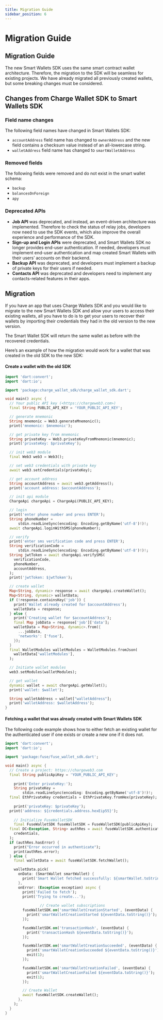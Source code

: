 ```yaml
---
title: Migration Guide
sidebar_position: 6
---
```

# Migration Guide

## Migration Guide

The new Smart Wallets SDK uses the same smart contract wallet architecture. Therefore, the migration to the SDK will be seamless for existing projects. We have already migrated all previously created wallets, but some breaking changes must be considered.

## Changes from Charge Wallet SDK to Smart Wallets SDK

### Field name changes

The following field names have changed in Smart Wallets SDK:

* `accountAddress` field name has changed to `ownerAddress` and the new field contains a checksum value instead of an all-lowercase string.
* `walletAddress` field name has changed to `smartWalletAddress`

### Removed fields

The following fields were removed and do not exist in the smart wallet schema:

* `backup`
* `balancesOnForeign`
* `apy`

### Deprecated APIs

* **Job API** was deprecated, and instead, an event-driven architecture was implemented. Therefore to check the status of relay jobs, developers now need to use the SDK events, which also improve the overall experience and performance of the SDK.
* **Sign-up and Login APIs** were deprecated, and Smart Wallets SDK no longer provides end-user authentication. If needed, developers must implement end-user authentication and map created Smart Wallets with their users’ accounts on their backend.
* **Backup API** was deprecated, and developers must implement a backup of private keys for their users if needed.
* **Contacts API** was deprecated and developers need to implement any contacts-related features in their apps.

## Migration

If you have an app that uses Charge Wallets SDK and you would like to migrate to the new Smart Wallets SDK and allow your users to access their existing wallets, all you have to do is to get your users to recover their wallets by importing their credentials they had in the old version to the new version.&#x20;

The Smart Wallet SDK will return the same wallet as before with the recovered credentials.

Here’s an example of how the migration would work for a wallet that was created in the old SDK to the new SDK:

#### Create a wallet with the old SDK

```dart
import 'dart:convert';
import 'dart:io';

import 'package:charge_wallet_sdk/charge_wallet_sdk.dart';

void main() async {
  // Your public API key (<https://chargeweb3.com>)
  final String PUBLIC_API_KEY = 'YOUR_PUBLIC_API_KEY'; 

  // generate mnemonic
  String mnemonic = Web3.generateMnemonic();
  print('mnemonic: $mnemonic');

  // get private key from mnemonic
  String privateKey = Web3.privateKeyFromMnemonic(mnemonic);
  print('privateKey: $privateKey');

  // init web3 module
  final Web3 web3 = Web3();

  // set web3 credentials with private key
  await web3.setCredentials(privateKey);

  // get account address
  String accountAddress = await web3.getAddress();
  print('account address: $accountAddress');

  // init api module
  ChargeApi chargeApi = ChargeApi(PUBLIC_API_KEY);

  // login
  print('enter phone number and press ENTER');
  String phoneNumber =
      stdin.readLineSync(encoding: Encoding.getByName('utf-8')!)!;
  await chargeApi.loginWithSMS(phoneNumber);

  // verify
  print('enter sms verification code and press ENTER');
  String verificationCode =
      stdin.readLineSync(encoding: Encoding.getByName('utf-8')!)!;
  String jwtToken = await chargeApi.verifySMS(
    verificationCode,
    phoneNumber,
    accountAddress,
  );
  print('jwtToken: $jwtToken');

  // create wallet
  Map<String, dynamic> response = await chargeApi.createWallet();
  Map<String, dynamic> walletData;
  if (!response.containsKey('job')) {
    print('Wallet already created for $accountAddress');
    walletData = response;
  } else {
    print('Creating wallet for $accountAddress');
    final Map jobData = response['job']['data'];
    walletData = Map<String, dynamic>.from({
      ...jobData,
      'networks': ['fuse'],
    });
  }
  final WalletModules walletModules = WalletModules.fromJson(
    walletData['walletModules'],
  );

  // Initiate wallet modules
  web3.setModules(walletModules);

  // get wallet
  dynamic wallet = await chargeApi.getWallet();
  print('wallet: $wallet');

  String walletAddress = wallet["walletAddress"];
  print('walletAddress: $walletAddress');
}
```

#### Fetching a wallet that was already created with Smart Wallets SDK

The following code example shows how to either fetch an existing wallet for the authenticated user if one exists or create a new one if it does not.

```dart
import 'dart:convert';
import 'dart:io';

import 'package:fuse/fuse_wallet_sdk.dart';

void main() async {
  // Create a project: https://chargeweb3.com
  final String publicApiKey = 'YOUR_PUBLIC_API_KEY';
  
	print('Enter privateKey:');
	String privateKey =
        stdin.readLineSync(encoding: Encoding.getByName('utf-8')!)!;
  final EthPrivateKey credentials = EthPrivateKey.fromHex(privateKey);
  
	print('privateKey: $privateKey');
  print('address: ${credentials.address.hexEip55}');
  
	// Initialize FuseWalletSDK
	final FuseWalletSDK fuseWalletSDK = FuseWalletSDK(publicApiKey);
  final DC<Exception, String> authRes = await fuseWalletSDK.authenticate(
    credentials,
  );
  if (authRes.hasError) {
    print("Error occurred in authenticate");
    print(authRes.error);
  } else {
    final walletData = await fuseWalletSDK.fetchWallet();

    walletData.pick(
      onData: (SmartWallet smartWallet) {
        print('Smart Wallet fetched successfully: ${smartWallet.toString()}')
      },
      onError: (Exception exception) async {
        print('Failed to fetch');
        print('Trying to create...');
        
				// Create wallet subscriptions
        fuseWalletSDK.on('smartWalletCreationStarted', (eventData) {
          print('smartWalletCreationStarted ${eventData.toString()}');
        });

        fuseWalletSDK.on('transactionHash', (eventData) {
          print('transactionHash ${eventData.toString()}');
        });

        fuseWalletSDK.on('smartWalletCreationSucceeded', (eventData) {
          print('smartWalletCreationSucceeded ${eventData.toString()}');
          exit(1);
        });

        fuseWalletSDK.on('smartWalletCreationFailed', (eventData) {
          print('smartWalletCreationFailed ${eventData.toString()}');
          exit(1);
        });

        // Create Wallet
        await fuseWalletSDK.createWallet();
      },
    );
  }
}
```
